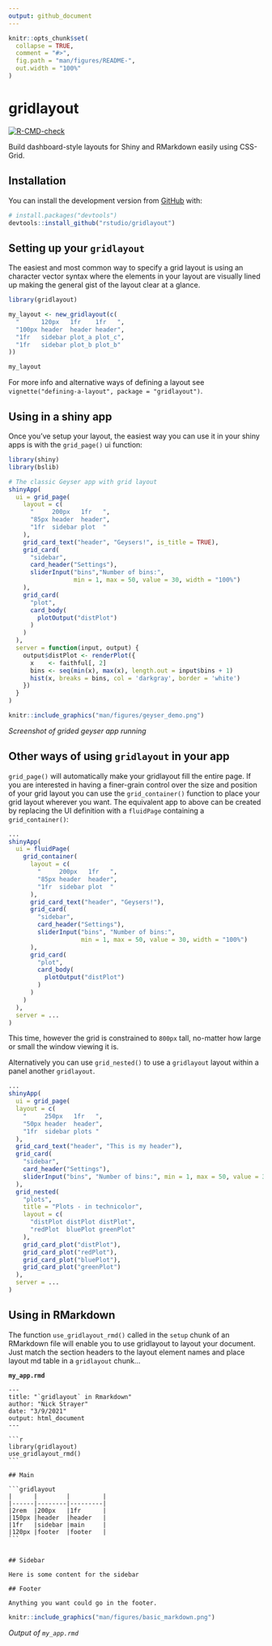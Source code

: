 ```yaml
---
output: github_document
---
```


<!-- README.md is generated from README.Rmd. Please edit that file -->

```r
knitr::opts_chunk$set(
  collapse = TRUE,
  comment = "#>",
  fig.path = "man/figures/README-",
  out.width = "100%"
)
```

# gridlayout

<!-- badges: start -->
[![R-CMD-check](https://github.com/rstudio/gridlayout/workflows/R-CMD-check/badge.svg)](https://github.com/rstudio/gridlayout/actions)
<!-- badges: end -->

Build dashboard-style layouts for Shiny and RMarkdown easily using CSS-Grid.


## Installation

You can install the development version from [GitHub](https://github.com/) with:

``` r
# install.packages("devtools")
devtools::install_github("rstudio/gridlayout")
```

## Setting up your `gridlayout`

The easiest and most common way to specify a grid layout is using an character vector syntax where the elements in your layout are visually lined up making the general gist of the layout clear at a glance. 

```r
library(gridlayout)

my_layout <- new_gridlayout(c(
  "      120px   1fr    1fr   ",
  "100px header  header header",
  "1fr   sidebar plot_a plot_c",
  "1fr   sidebar plot_b plot_b"
))

my_layout
```

For more info and alternative ways of defining a layout see `vignette("defining-a-layout", package = "gridlayout")`.

## Using in a shiny app

Once you've setup your layout, the easiest way you can use it in your shiny apps is with the `grid_page()` ui function:

```r
library(shiny)
library(bslib)

# The classic Geyser app with grid layout
shinyApp(
  ui = grid_page(
    layout = c(
      "     200px   1fr   ",
      "85px header  header",
      "1fr  sidebar plot  "
    ),
    grid_card_text("header", "Geysers!", is_title = TRUE),
    grid_card(
      "sidebar",
      card_header("Settings"),
      sliderInput("bins","Number of bins:", 
                  min = 1, max = 50, value = 30, width = "100%")
    ),
    grid_card(
      "plot",
      card_body(
        plotOutput("distPlot")
      )
    )
  ),
  server = function(input, output) {
    output$distPlot <- renderPlot({
      x    <- faithful[, 2]
      bins <- seq(min(x), max(x), length.out = input$bins + 1)
      hist(x, breaks = bins, col = 'darkgray', border = 'white')
    })
  }
)
```

```r
knitr::include_graphics("man/figures/geyser_demo.png")
```
_Screenshot of grided geyser app running_

## Other ways of using `gridlayout` in your app

`grid_page()` will automatically make your gridlayout fill the entire page. If you are interested in having a finer-grain control over the size and position of your grid layout you can use the `grid_container()` function to place your grid layout wherever you want. The equivalent app to above can be created by replacing the UI definition with a `fluidPage` containing a `grid_container()`:

```r
...
shinyApp(
  ui = fluidPage(
    grid_container(
      layout = c(
        "     200px   1fr   ",
        "85px header  header",
        "1fr  sidebar plot  "
      ),
      grid_card_text("header", "Geysers!"),
      grid_card(
        "sidebar",
        card_header("Settings"),
        sliderInput("bins", "Number of bins:", 
                    min = 1, max = 50, value = 30, width = "100%")
      ),
      grid_card(
        "plot",
        card_body(
          plotOutput("distPlot")
        )
      )
    )
  ),
  server = ...
)
```

This time, however the grid is constrained to `800px` tall, no-matter how large or small the window viewing it is. 

Alternatively you can use `grid_nested()` to use a `gridlayout` layout within a panel another `gridlayout`. 


```r
...
shinyApp(
  ui = grid_page(
  layout = c(
    "     250px   1fr   ",
    "50px header  header",
    "1fr  sidebar plots "
  ),
  grid_card_text("header", "This is my header"),
  grid_card(
    "sidebar",
    card_header("Settings"),
    sliderInput("bins", "Number of bins:", min = 1, max = 50, value = 30, width = "100%")
  ),
  grid_nested(
    "plots",
    title = "Plots - in technicolor",
    layout = c(
      "distPlot distPlot distPlot",
      "redPlot  bluePlot greenPlot"
    ),
    grid_card_plot("distPlot"),
    grid_card_plot("redPlot"),
    grid_card_plot("bluePlot"),
    grid_card_plot("greenPlot")
  ),
  server = ...
)
```


## Using in RMarkdown

The function `use_gridlayout_rmd()` called in the `setup` chunk of an RMarkdown file will enable you to use gridlayout to layout your document. Just match the section headers to the layout element names and place layout md table in a `gridlayout` chunk... 

__`my_app.rmd`__
````
---
title: "`gridlayout` in Rmarkdown"
author: "Nick Strayer"
date: "3/9/2021"
output: html_document
---

```r
library(gridlayout)
use_gridlayout_rmd()
```

## Main

```gridlayout
|      |        |         |
|------|--------|---------|
|2rem  |200px   |1fr      |
|150px |header  |header   |
|1fr   |sidebar |main     |
|120px |footer  |footer   |
```


## Sidebar

Here is some content for the sidebar

## Footer

Anything you want could go in the footer.

````

```r
knitr::include_graphics("man/figures/basic_markdown.png")
```

_Output of `my_app.rmd`_
